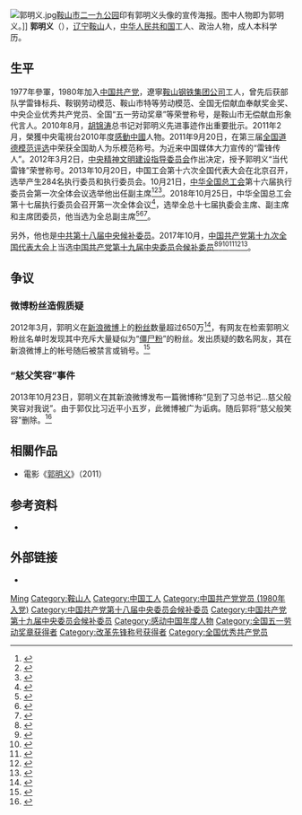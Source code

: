 [[File:郭明义.jpg|thumb]][[鞍山市|鞍山市]][[二一九公园|二一九公园]]印有郭明义头像的宣传海报。图中人物即为郭明义。]]
'''郭明义'''（{{bd|1958年|12月}}），[[辽宁省|辽宁]][[鞍山市|鞍山]]人，[[中华人民共和国|中华人民共和国]]工人、政治人物，成人本科学历。

== 生平 ==
1977年參軍，1980年加入[[中国共产党|中国共产党]]，遼寧[[鞍山钢铁集团公司|鞍山钢铁集团公司]]工人，曾先后获部队学雷锋标兵、鞍钢劳动模范、鞍山市特等劳动模范、全国无偿献血奉献奖金奖、中央企业优秀共产党员、全国“五一劳动奖章”等荣誉称号，是鞍山市无偿献血形象代言人。2010年8月，[[胡锦涛|胡锦涛]]总书记对郭明义先进事迹作出重要批示。2011年2月，榮獲中央電視台2010年度[[感动中国年度人物评选|感動中國]]人物。2011年9月20日，在第三届[[全国道德模范评选|全国道德模范评选]]中荣获全国助人为乐模范称号。为近来中国媒体大力宣传的“雷锋传人”。2012年3月2日，[[中央精神文明建设指导委员会|中央精神文明建设指导委员会]]作出决定，授予郭明义“当代雷锋”荣誉称号。2013年10月20日，中国工会第十六次全国代表大会在北京召开，选举产生284名执行委员和执行委员会。10月21日，[[中华全国总工会|中华全国总工会]]第十六届执行委员会第一次全体会议选举他出任副主席<ref>{{Cite book|title=中国工会章程简史 第2版|last=中华全国总工会组织部编|publisher=[[中国工人出版社|中国工人出版社]]|year=2018|isbn=978-7-5008-7110-1|location=北京|pages=138}}</ref><ref>{{Cite book|title=中国工会读本 修订版|last=中国工运研究所编|publisher=中国工人出版社|year=2014.01|isbn=978-7-5008-5674-0|location=北京|pages=374-375}}</ref><ref>{{Cite book|title=中国工人运动简史培训教材|last=中华全国总工会，中国工运研究所编著|publisher=中国工人出版社|year=2015.01|isbn=978-7-5008-5941-3|location=北京|pages=242}}</ref>。2018年10月25日，中华全国总工会第十七届执行委员会召开第一次全体会议<ref>{{Cite web|title=李建国当选为全国总工会主席|url=https://china.huanqiu.com/article/9CaKrnJCLgR|access-date=2021-05-26|work=环球网}}</ref>，选举全总十七届执委会主席、副主席和主席团委员，他当选为全总副主席<ref>{{Cite web|title=中华全国总工会第十七届执委会举行第一次全体会议  王东明当选为全国总工会主席|url=http://www.npc.gov.cn/zgrdw/npc/xinwen/2018-10/26/content_2064087.htm|access-date=2021-05-26|work=中国人大网}}</ref><ref>{{Cite web|title=中华全国总工会第十七届执行委员会主席、副主席、主席团委员名单|url=http://acftu.people.com.cn/n1/2018/1026/c67560-30363809.html|access-date=2021-05-26|work=人民网|archive-date=2020-01-28|archive-url=https://web.archive.org/web/20200128023016/http://acftu.people.com.cn/n1/2018/1026/c67560-30363809.html|dead-url=no}}</ref><ref>{{Cite web|title=中华全国总工会第十七届执委会举行第一次全体会议 王东明当选为全国总工会主席|url=http://www.xinhuanet.com/politics/2018-10/25/c_1123614777.htm|access-date=2021-05-26|work=新华网|archive-date=2020-08-10|archive-url=https://web.archive.org/web/20200810083753/http://www.xinhuanet.com/politics/2018-10/25/c_1123614777.htm|dead-url=no}}</ref>。

另外，他也是[[中国共产党第十八届中央委员会候补委员列表|中共第十八届中央候补委员]]。2017年10月，[[中国共产党第十九次全国代表大会|中国共产党第十九次全国代表大会]]上当选[[中国共产党第十九届中央委员会候补委员列表|中国共产党第十九届中央委员会候补委员]]<ref>{{cite news |title=中国共产党第十九届中央委员会候补委员名单（172名）|url=https://news.gmw.cn/2017-10/25/content_26593954.htm |accessdate=2021-08-18 |work=光明日报 |agency=光明网}}</ref><ref>{{cite news |title=十九届中央委员、候补委员、中央纪委委员名单 |url=http://news.cri.cn/20171024/f3e85cce-38bb-818d-ce36-bd4c66d0d4c6.html |accessdate=2021-08-18 |work=国际在线 |agency=国际在线}}</ref><ref>{{cite news |title=十九大受权发布：中国共产党第十九届中央委员会候补委员名单 |url=http://www.xinhuanet.com//politics/19cpcnc/2017-10/24/c_1121848883.htm |accessdate=2021-08-18 |work=新华网 |agency=新华网}}</ref><ref>{{cite news |title=中国共产党第十九届中央委员会候补委员名单|url=http://guoqing.china.com.cn/zy/2018-03/01/content_50628437.htm |accessdate=2021-08-18 |work=中国网 |agency=中国网}}</ref><ref>{{cite news |title=中国共产党第十九届中央委员会候补委员名单 |url=http://www.gov.cn/guoqing/2017-10/24/content_5432328.htm |accessdate=2021-08-18 |work=中国政府网 |agency=中国政府网}}</ref><ref>{{cite news |title=中国共产党第十九届中央委员会候补委员名单 |url=https://china.huanqiu.com/article/9CaKrnK5yXI |accessdate=2021-08-18 |work=环球网 |agency=环球网}}</ref>。

== 争议 ==
=== 微博粉丝造假质疑 ===
2012年3月，郭明义在[[新浪微博|新浪微博]]上的[[爱好者|粉丝]]数量超过650万<ref>{{cite news|author=王晨|title=郭明义微博粉丝突破650万|url=http://zqb.cyol.com/html/2012-03/02/nw.D110000zgqnb_20120302_2-01.htm|accessdate=2014-08-18|newspaper=中国青年报|date=2012-03-02|archive-date=2012-04-03|archive-url=https://web.archive.org/web/20120403181241/http://zqb.cyol.com/html/2012-03/02/nw.D110000zgqnb_20120302_2-01.htm|dead-url=no}}</ref>，有网友在检索郭明义粉丝名单时发现其中充斥大量疑似为“[[对新浪微博的争议#殭屍粉絲|僵尸粉]]”的粉丝。发出质疑的数名网友，其在新浪微博上的帐号随后被禁言或销号。<ref>{{cite news|author=凯文|title=“当代雷锋”郭明义被质疑微博粉丝造假|url=http://www.chinese.rfi.fr/%E4%B8%AD%E5%9B%BD/20120303-%E2%80%9C%E5%BD%93%E4%BB%A3%E9%9B%B7%E9%94%8B%E2%80%9D%E9%83%AD%E6%98%8E%E4%B9%89%E8%A2%AB%E8%B4%A8%E7%96%91%E5%BE%AE%E5%8D%9A%E7%B2%89%E4%B8%9D%E9%80%A0%E5%81%87|accessdate=2014-08-18|newspaper=法国国际广播电台|date=2012-03-04}}</ref>

=== “慈父笑容”事件 ===
2013年10月23日，郭明义在其新浪微博发布一篇微博称“见到了习总书记...慈父般笑容对我说”。由于郭仅比习近平小五岁，此微博被广为诟病。随后郭将“慈父般笑容”删除。<ref>{{Cite news|url=https://chinadigitaltimes.net/chinese/2013/10/%E3%80%90%E5%9B%BE%E8%AF%B4%E5%A4%A9%E6%9C%9D%E3%80%91%E8%A7%81%E5%88%B0%E4%BA%86%E6%80%BB%E4%B9%A6%E8%AE%B0%E6%85%88%E7%88%B6%E8%88%AC%E7%9A%84%E7%AC%91%E5%AE%B9/|title=【网络民议】见到了总书记慈父般的笑容 - 中国数字时代|date=2013-10-23|newspaper=中国数字时代|accessdate=2017-10-24|language=zh-CN|archive-date=2017-12-30|archive-url=https://web.archive.org/web/20171230203457/https://chinadigitaltimes.net/chinese/2013/10/%E3%80%90%E5%9B%BE%E8%AF%B4%E5%A4%A9%E6%9C%9D%E3%80%91%E8%A7%81%E5%88%B0%E4%BA%86%E6%80%BB%E4%B9%A6%E8%AE%B0%E6%85%88%E7%88%B6%E8%88%AC%E7%9A%84%E7%AC%91%E5%AE%B9/|dead-url=no}}</ref>

== 相關作品 ==
* 電影《[[郭明义_(电影)|郭明义]]》（2011）

== 参考资料 ==
* {{Cite web |url= http://news.qq.com/a/20100917/001860.htm |title= 郭明义同志事迹简介 |accessdate= 2012-03-03 |archive-date= 2011-02-23 |archive-url= https://web.archive.org/web/20110223232628/http://news.qq.com/a/20100917/001860.htm |dead-url= no }}
{{Reflist}}

== 外部链接 ==
* {{sinaweibo|2044679991}}

{{感動中國}}
{{中华全国总工会第十六届执行委员会}}
{{中华全国总工会第十七届执行委员会}}

{{Authority control}}
{{DEFAULTSORT:Guo郭}}
[[Category:郭姓|Ming]]
[[Category:鞍山人|Category:鞍山人]]
[[Category:中国工人|Category:中国工人]]
[[Category:中国共产党党员_(1980年入党)|Category:中国共产党党员 (1980年入党)]]
[[Category:中国共产党第十八届中央委员会候补委员|Category:中国共产党第十八届中央委员会候补委员]]
[[Category:中国共产党第十九届中央委员会候补委员|Category:中国共产党第十九届中央委员会候补委员]]
[[Category:感动中国年度人物|Category:感动中国年度人物]]
[[Category:全国五一劳动奖章获得者|Category:全国五一劳动奖章获得者]]
[[Category:改革先锋称号获得者|Category:改革先锋称号获得者]]
[[Category:全国优秀共产党员|Category:全国优秀共产党员]]